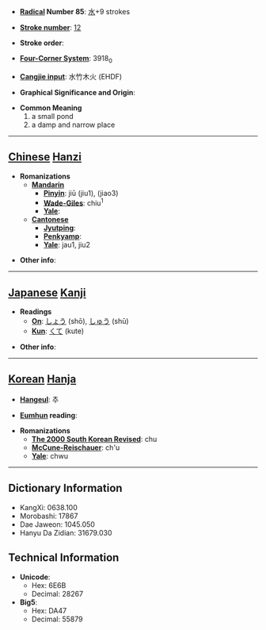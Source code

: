 * '''[[Wiktionary:Chinese radical index| Radical]] Number 85''': [[Wiktionary:Chinese radical index 水|水]]+9 strokes

* '''[[Wiktionary:Chinese total strokes index|Stroke number]]''': [[Wiktionary:Chinese total strokes index 12|12]]

* '''Stroke order''': 

* '''[[Wiktionary:Chinese four corner index|Four-Corner System]]''': 3918<sub>0</sub>

* '''[[Wiktionary:Chinese Cangjie index|Cangjie input]]''': 水竹木火 (EHDF)

* '''Graphical Significance and Origin''': 

* '''Common Meaning'''
*#a small pond
*# a damp and narrow place


----

== [[Chinese]] [[Hanzi]] ==

* '''Romanizations'''
** '''[[Mandarin]]'''
*** '''[[Pinyin]]''': jiū (jiu1), (jiao3)
*** '''[[Wade-Giles]]''': chiu<sup>1</sup>
*** '''[[Yale]]''': 
** '''[[Cantonese]]'''
*** '''[[Jyutping]]''':
*** '''[[Penkyamp]]''': 
*** '''[[Yale]]''': jau1, jiu2

* '''Other info''': 

----

== [[Japanese]] [[Kanji]] ==

* '''Readings'''
** '''[[On]]''': [[しょう]] (shō), [[しゅう]] (shū)
** '''[[Kun]]''': [[くて]] (kute)

* '''Other info''':  

----

== [[Korean]] [[Hanja]] ==

* '''[[Hangeul]]''': 추

* '''[[Eumhun]] reading''': 

* '''Romanizations'''
** '''[[The 2000 South Korean Revised Romanization|The 2000 South Korean Revised]]''': chu
** '''[[McCune-Reischauer]]''': ch'u
** '''[[Yale]]''': chwu

----

== Dictionary Information ==

* KangXi: 0638.100
* Morobashi: 17867
* Dae Jaweon: 1045.050
* Hanyu Da Zidian: 31679.030

== Technical Information ==

* '''Unicode''':
** Hex: 6E6B
** Decimal: 28267
* '''Big5''':
** Hex: DA47
** Decimal: 55879